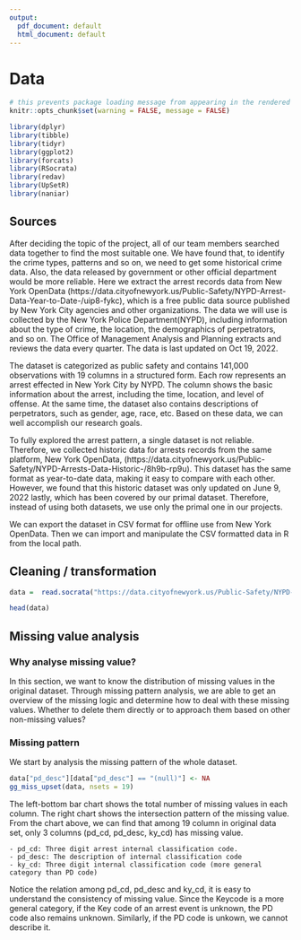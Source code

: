 ```yaml
---
output:
  pdf_document: default
  html_document: default
---
```

# Data 

```r
# this prevents package loading message from appearing in the rendered version of your problem set
knitr::opts_chunk$set(warning = FALSE, message = FALSE)
```


```r
library(dplyr)
library(tibble)
library(tidyr)
library(ggplot2)
library(forcats)
library(RSocrata)
library(redav)
library(UpSetR)
library(naniar)
```


## Sources
After deciding the topic of the project, all of our team members searched data together to find the most suitable one. We have found that, to identify the crime types, patterns and so on, we need to get some historical crime data. Also, the data released by government or other official department would be more reliable. Here we extract the arrest records data from New York OpenData (https://data.cityofnewyork.us/Public-Safety/NYPD-Arrest-Data-Year-to-Date-/uip8-fykc), which is a free public data source published by New York City agencies and other organizations. The data we will use is collected by the New York Police Department(NYPD), including information about the type of crime, the location, the demographics of perpetrators, and so on. The Office of Management Analysis and Planning extracts and reviews the data every quarter. The data is last updated on Oct 19, 2022. 

The dataset is categorized as public safety and contains 141,000 observations with 19 columns in a structured form. Each row represents an arrest effected in New York City by NYPD. The column shows the basic information about the arrest, including the time, location, and level of offense. At the same time, the dataset also contains descriptions of perpetrators, such as gender, age, race, etc. Based on these data, we can well accomplish our research goals.

To fully explored the arrest pattern, a single dataset is not reliable. Therefore, we collected historic data for arrests records from the same platform, New York OpenData,  (https://data.cityofnewyork.us/Public-Safety/NYPD-Arrests-Data-Historic-/8h9b-rp9u). This dataset has the same format as year-to-date data, making it easy to compare with each other. However, we found that this historic dataset was only updated on June 9, 2022 lastly, which has been covered by our primal dataset. Therefore, instead of using both datasets, we use only the primal one in our projects.

We can export the dataset in CSV format for offline use from New York OpenData. Then we can import and manipulate the CSV formatted data in R from the local path.

## Cleaning / transformation

```r
data =  read.socrata("https://data.cityofnewyork.us/Public-Safety/NYPD-Arrest-Data-Year-to-Date-/uip8-fykc")
```

```r
head(data)
```


## Missing value analysis

### Why analyse missing value?

In this section, we want to know the distribution of missing values in the original dataset. Through missing pattern analysis, we are able to get an overview of the missing logic and determine how to deal with these missing values. Whether to delete them directly or to approach them based on other non-missing values?

### Missing pattern

We start by analysis the missing pattern of the whole dataset.

```r
data["pd_desc"][data["pd_desc"] == "(null)"] <- NA
gg_miss_upset(data, nsets = 19)

```

The left-bottom bar chart shows the total number of missing values in each column. The right chart shows the intersection pattern of the missing value. From the chart above, we can find that among 19 column in original data set, only 3 columns (pd_cd, pd_desc, ky_cd) has missing value. 

    - pd_cd: Three digit arrest internal classification code.
    - pd_desc: The description of internal classification code
    - ky_cd: Three digit internal classification code (more general category than PD code)
    
Notice the relation among pd_cd, pd_desc and ky_cd, it is easy to understand the consistency of missing value. Since the Keycode is a more general category, if the Key code of an arrest event is unknown, the PD code also remains unknown. Similarly, if the PD code is unkown, we cannot describe it. 


